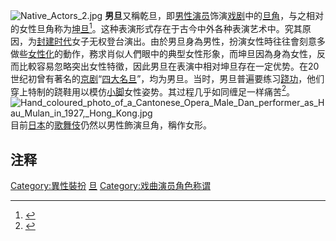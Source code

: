 [[File:Native_Actors_2.jpg|thumb]]
'''男旦'''又稱乾旦，即[[男演员|男性演员]]饰演[[戏剧|戏剧]]中的[[旦角|旦角]]，与之相对的女性旦角称为[[坤旦|坤旦]]<ref>{{Cite book|title=京剧文化词典|last=黄钧，徐希博主编|first=|publisher=上海：汉语大词典出版社|date=2001-12|isbn=7-5432-0671-4|location=|pages=31-32}}</ref>。这种表演形式存在于古今中外各种表演艺术中。究其原因，为[[封建社会|封建时代]]女子无权登台演出。由於男旦身為男性，扮演女性時往往會刻意多做些[[女性|女性化]]的動作，務求肖似人們眼中的典型女性形象，而坤旦因為身為女性，反而比較容易忽略突出女性特徵，因此男旦在表演中相对坤旦存在一定优势。在20世纪初曾有著名的[[京剧|京剧]]“[[京剧四大名旦|四大名旦]]”，均为男旦。当时，男旦普遍要练习[[跷功|跷功]]，他们穿上特制的跷鞋用以模仿[[裹脚|小脚]]女性姿势。其过程几乎如同缠足一样痛苦<ref>{{Cite web |url=http://www.historychina.net/qsyj/ztyj/sxwh/2005-08-29/24992.shtml |title=从科学话语到国家控制——“缠足”美丑与身体政治（上） |accessdate=2014-11-23 |author=杨念群 |date= |work= |publisher=中华文史网，文章来源：汪民安编《身体的文化政治学》，河南大学出版社，2004年 |language=Zh-hans |archive-date=2014-11-29 |archive-url=https://web.archive.org/web/20141129054647/http://www.historychina.net/qsyj/ztyj/sxwh/2005-08-29/24992.shtml |dead-url=no }}</ref>。
[[File:Hand_coloured_photo_of_a_Cantonese_Opera_Male_Dan_performer_as_Hau_Mulan_in_1927,_Hong_Kong.jpg|thumb]]
目前[[日本|日本]]的[[歌舞伎|歌舞伎]]仍然以男性飾演旦角，稱作女形。

== 注释 ==
{{Reflist|2}}

{{行當}}

[[Category:異性裝扮|Category:異性裝扮]]
[[Category:行当|旦]]
[[Category:戏曲演员角色称谓|Category:戏曲演员角色称谓]]